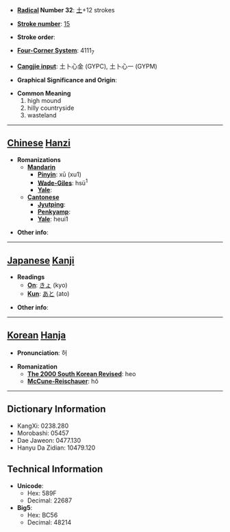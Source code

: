 * '''[[Wiktionary:Chinese radical index| Radical]] Number 32''': [[Wiktionary:Chinese radical index 土|土]]+12 strokes

* '''[[Wiktionary:Chinese total strokes index|Stroke number]]''': [[Wiktionary:Chinese total strokes index 15|15]]

* '''Stroke order''': 

* '''[[Wiktionary:Chinese four corner index|Four-Corner System]]''': 4111<sub>7</sub>

* '''[[Wiktionary:Chinese Cangjie index|Cangjie input]]''': 土卜心金 (GYPC), 土卜心一 (GYPM)

* '''Graphical Significance and Origin''': 

* '''Common Meaning'''
*#high mound
*# hilly countryside
*# wasteland


----

== [[Chinese]] [[Hanzi]] ==

* '''Romanizations'''
** '''[[Mandarin]]'''
*** '''[[Pinyin]]''': xū (xu1)
*** '''[[Wade-Giles]]''': hsü<sup>1</sup>
*** '''[[Yale]]''': 
** '''[[Cantonese]]'''
*** '''[[Jyutping]]''':
*** '''[[Penkyamp]]''': 
*** '''[[Yale]]''': heui1

* '''Other info''': 

----

== [[Japanese]] [[Kanji]] ==

* '''Readings'''
** '''[[On]]''': [[きょ]] (kyo)
** '''[[Kun]]''': [[あと]] (ato)

* '''Other info''':  

----

== [[Korean]] [[Hanja]] ==

* '''Pronunciation''': 허

* '''Romanization'''
** '''[[The 2000 South Korean Revised Romanization|The 2000 South Korean Revised]]''': heo
** '''[[McCune-Reischauer]]''': hŏ

----

== Dictionary Information ==

* KangXi: 0238.280
* Morobashi: 05457
* Dae Jaweon: 0477.130
* Hanyu Da Zidian: 10479.120

== Technical Information ==

* '''Unicode''':
** Hex: 589F
** Decimal: 22687
* '''Big5''':
** Hex: BC56
** Decimal: 48214